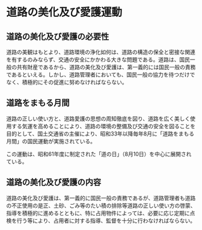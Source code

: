 # 道路の美化及び愛護運動

## 道路の美化及び愛護の必要性

道路の美観はもとより、道路環境の浄化如何は、道路の構造の保全と密接な関連を有するのみならず、交通の安全にかかわる大きな問題である。道路は、国民一般の共有財産であるから、道路の美化及び愛護は、第一義的には国民一般の責務であるといえる。しかし、道路管理者においても、国民一般の協力を待つだけでなく、積極的にその促進に努めなければならない。

## 道路をまもる月間

道路の正しい使い方と、道路愛護の思想の周知徹底を図り、道路を広く美しく使用する気運を高めることにより、道路の環境の整備及び交通の安全を図ることを目的として、国土交通省の主催により、昭和33年以降毎年8月に「道路をまもる月間」の国民運動が実施されている。

この運動は、昭和61年度に制定された「道の日」（8月10日）を中心に展開されている。

## 道路の美化及び愛護の内容

道路の美化及び愛護は、第一義的に国民一般の責務であるが、道路管理者も道路の不正使用の是正、土砂、ごみ等のたい積の排除等道路の正しい使い方の啓蒙、指導を積極的に進めるとともに、特に占用物件によっては、必要に応じ定期に点検を行う等により、占用者に対する指導、監督を十分に行わなければならない。
